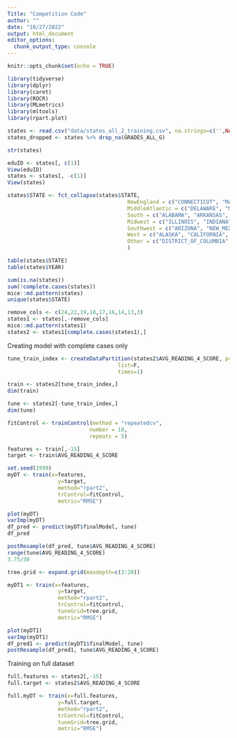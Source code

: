 ```yaml
---
Title: "Competition Code"
author: ""
date: "10/27/2022"
output: html_document
editor_options: 
  chunk_output_type: console
---
```


```r
knitr::opts_chunk$set(echo = TRUE)
```

```r
library(tidyverse)
library(dplyr)
library(caret)
library(ROCR)
library(MLmetrics)
library(mltools)
library(rpart.plot)
```

```r
states <- read.csv("data/states_all_2_training.csv", na.strings=c('',NA))
states_dropped <- states %>% drop_na(GRADES_ALL_G)

str(states)

eduID <- states[, c(1)]
View(eduID)
states <- states[, -c(1)]
View(states)

states$STATE <- fct_collapse(states$STATE,
                                      NewEngland = c("CONNECTICUT", "MAINE", "MASSACHUSETTS", "NEW_HAMPSHIRE", "RHODE_ISLAND", "VERMONT"),
                                      MiddleAtlantic = c("DELAWARE", "MARYLAND", "NEW_JERSEY", "NEW_YORK", "PENNSYLVANIA"), 
                                      South = c("ALABAMA", "ARKANSAS", "FLORIDA", "GEORGIA", "KENTUCKY", "LOUISIANA", "MISSISSIPPI", "MISSOURI", "NORTH_CAROLINA", "SOUTH_CAROLINA", "TENNESSEE", "VIRGINIA", "WEST_VIRGINIA"),
                                      Midwest = c("ILLINOIS", "INDIANA", "IOWA", "KANSAS", "MICHIGAN", "MINNESOTA", "NEBRASKA", "NORTH_DAKOTA", "OHIO", "SOUTH_DAKOTA", "WISCONSIN"), 
                                      Southwest = c("ARIZONA", "NEW_MEXICO", "OKLAHOMA", "TEXAS"), 
                                      West = c("ALASKA", "CALIFORNIA", "HAWAII", "IDAHO", "MONTANA", "NEVADA", "OREGON", "UTAH", "WASHINGTON", "WYOMING", "COLORADO"),
                                      Other = c("DISTRICT_OF_COLUMBIA", "DODEA", "NATIONAL")
                                      )

table(states$STATE)
table(states$YEAR)

sum(is.na(states))
sum(!complete.cases(states))
mice::md.pattern(states)
unique(states$STATE)

remove_cols <- c(24,22,19,18,17,16,14,13,3)
states1 <- states[,-remove_cols]
mice::md.pattern(states1)
states2 <- states1[complete.cases(states1),]
```

Creating model with complete cases only

```r
tune_train_index <- createDataPartition(states2$AVG_READING_4_SCORE, p=.8,
                                   list=F,
                                   times=1)

train <- states2[tune_train_index,]
dim(train)

tune <- states2[-tune_train_index,]
dim(tune)

fitControl <- trainControl(method = "repeatedcv",
                          number = 10,
                          repeats = 5) 

features <- train[,-15]
target <- train$AVG_READING_4_SCORE

set.seed(1999)
myDT <- train(x=features,
                y=target,
                method="rpart2",
                trControl=fitControl,
                metric="RMSE")

plot(myDT)
varImp(myDT)
df_pred <- predict(myDT$finalModel, tune)
df_pred

postResample(df_pred, tune$AVG_READING_4_SCORE)
range(tune$AVG_READING_4_SCORE)
3.75/30

tree.grid <- expand.grid(maxdepth=c(3:20))

myDT1 <- train(x=features,
                y=target,
                method="rpart2",
                trControl=fitControl,
                tuneGrid=tree.grid,
                metric="RMSE")

plot(myDT1)
varImp(myDT1)
df_pred1 <- predict(myDT1$finalModel, tune)
postResample(df_pred1, tune$AVG_READING_4_SCORE)
```

Training on full dataset

```r
full.features <- states2[,-15]
full.target <- states2$AVG_READING_4_SCORE

full.myDT <- train(x=full.features,
                y=full.target,
                method="rpart2",
                trControl=fitControl,
                tuneGrid=tree.grid,
                metric="RMSE")
```
